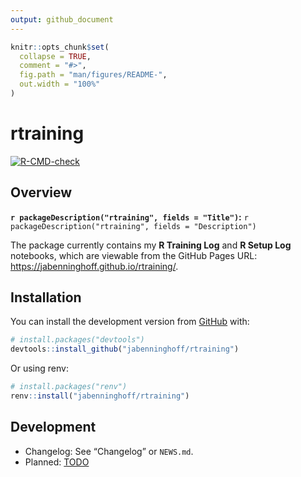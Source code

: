 ```yaml
---
output: github_document
---
```


<!-- README.md is generated from README.Rmd. Please edit that file -->

```r
knitr::opts_chunk$set(
  collapse = TRUE,
  comment = "#>",
  fig.path = "man/figures/README-",
  out.width = "100%"
)
```

# rtraining

<!-- badges: start -->
[![R-CMD-check](https://github.com/jabenninghoff/rtraining/workflows/R-CMD-check/badge.svg)](https://github.com/jabenninghoff/rtraining/actions)
<!-- badges: end -->

## Overview

**`r packageDescription("rtraining", fields = "Title")`:** `r packageDescription("rtraining", fields = "Description")`

The package currently contains my **R Training Log** and **R Setup Log** notebooks, which are viewable from the GitHub Pages URL: <https://jabenninghoff.github.io/rtraining/>.

## Installation

You can install the development version from [GitHub](https://github.com/) with:

``` r
# install.packages("devtools")
devtools::install_github("jabenninghoff/rtraining")
```

Or using renv:

``` r
# install.packages("renv")
renv::install("jabenninghoff/rtraining")
```

## Development

- Changelog: See "Changelog" or `NEWS.md`.
- Planned: [TODO](TODO.md)
